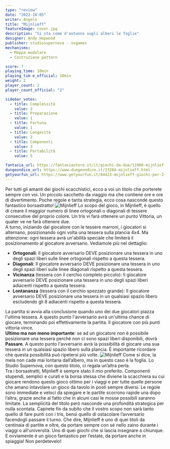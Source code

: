 ```yaml
---
type: "review"
date: "2022-10-05"
writer: Angelo
title: "Mijnlieff"
featureImage: cover.jpg
description: "Si sta come d'autunno sugli alberi le foglie"
designer: Andy Hopwood
publisher: studiosupernova - xvgames
mechanisms:
  - Mappa modulare
  - Costruzione pattern

score: 7
playing_time: 10min
playing_tim e_official: 10min
weight: 2
player_count: 2
player_count_official: "2"

sidebar_votes:
  - title: Complessità
    value: 2
  - title: Preparazione
    value: 1
  - title: Fortuna
    value: 1
  - title: Longevità
    value: 2
  - title: Componenti
    value: 3
  - title: Portabilità
    value: 5

fantasia_url: https://fantasiastore.it/it/giochi-da-due/11960-mijnlieff.html
dungeondice_url: https://www.dungeondice.it/23284-mijnlieff.html
getyourfun_url: https://www.getyourfun.it/04423-mijnlieff-giochi-per-2-giocatori.html
---
```


<Setting>
  Per tutti gli amanti dei giochi scacchistici, ecco a voi un titolo che
  porterete sempre con voi. Un piccolo sacchetto da viaggio ma che contiene ore
  e ore di divertimento. Poche regole e tanta strategia, ecco cosa nasconde
  questo fantastico borsastratto!
</Setting>

<img src="./game1.jpg" alt="Mijnlieff" />

<Rules>
Lo scopo del gioco, in Mijnlieff, è quello di creare il maggior numero di linee ortogonali o diagonali di tessere consecutive del proprio colore. Un tris vi farà ottenere un punto Vittoria, un quater ve ne farà ottenere due. <br/>
A turno, iniziando dal giocatore con le tessere marroni, i giocatori si alternano, posizionando ogni volta una tessera sulla plancia 4x4. Ma attenzione: ogni tessera avrà un'abilità speciale che limiterà il posizionamento al giocatore avversario. Vediamole più nel dettaglio:
<ul>
<li><strong>Ortogonali</strong>: Il giocatore avversario DEVE posizionare una tessera in uno degli spazi liberi sulle linee ortogonali rispetto a questa tessera. </li>
<li><strong>Diagonali</strong>: Il giocatore avversario DEVE posizionare una tessera in uno degli spazi liberi sulle linee diagonali rispetto a questa tessera. </li>
<li><strong>Vicinanza</strong> (tessera con il cerchio completo piccolo): Il giocatore avversario DEVE posizionare una tessera in uno degli spazi liberi adiacenti rispetto a questa tessera. </li>
<li><strong>Lontananza</strong> (tessera con il cerchio spezzato grande): Il giocatore avversario DEVE posizionare una tessera in un qualsiasi spazio libero escludendo gli 8 adiacenti rispetto a questa tessera. </li>
</ul>
La partita si avvia alla conclusione quando uno dei due giocatori piazza l'ultima tessera. A questo punto l'avversario avrà un'ultima chance di giocare, terminando poi effettivamente la partita. Il giocatore con più punti vittoria vince. <br/>
<strong>Ultimo ma non meno importante</strong>: se ad un giocatore non è possibile posizionare una tessera perché non ci sono spazi liberi disponibili, dovrà <strong>Passare</strong>. A questo punto l'avversario avrà la possibilità di giocare una sua tessera in un qualsiasi spazio libero sulla plancia. È importante ricordare che questa possibilità può ripetersi più volte.

</Rules>

<img src="./game2.jpg" alt="Mijnlieff" />

<Feedback>
  Come si dice, la mela non cade mai lontana dall’albero, ma in questo caso è la
  foglia. Lo Studio Supernova, con questo titolo, ci regala un’altra perla.
  <br />
  Tra i borsastratti, Mijnlieff è sempre stato il mio preferito. Componenti
  stupendi, semplici e curati e la borsa stessa che diviene la scacchiera su cui
  giocare rendono questo gioco ottimo per i viaggi e per tutte quelle persone
  che amano intavolare un gioco da tavolo in posti sempre diversi. Le regole
  sono immediate e veloci da spiegare e le partite scorrono rapide una dopo
  l’altra, grazie anche al fatto che in alcuni casi le mosse possibili saranno
  limitate. La semplicità del titolo però nasconde una profondità strategica per
  nulla scontata. Capirete fin da subito che il vostro scopo non sarà tanto
  quello di fare punti con i tris, bensì quello di ostacolare l’avversario
  facendogli passare il turno. Che dire, Mijnlieff è uno di quei titoli da
  centinaia di partite e oltre, da portare sempre con sé nello zaino durante i
  viaggi o all'università. Uno di quei giochi che si lascia insegnare a
  chiunque. E ovviamente è un gioco fantastico per l’estate, da portare anche in
  spiaggia! Non perdetevelo!
</Feedback>
